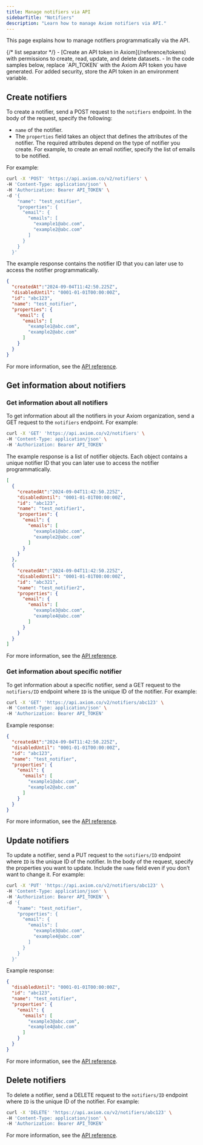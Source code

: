 ```yaml
---
title: Manage notifiers via API
sidebarTitle: "Notifiers"
description: "Learn how to manage Axiom notifiers via API."
---
```



This page explains how to manage notifiers programmatically via the API.

<Prerequisites />
{/* list separator */}
- [Create an API token in Axiom](/reference/tokens) with permissions to create, read, update, and delete datasets.
- In the code samples below, replace `API_TOKEN` with the Axiom API token you have generated. For added security, store the API token in an environment variable.

## Create notifiers

To create a notifier, send a POST request to the `notifiers` endpoint. In the body of the request, specify the following:
- `name` of the notifier.
- The `properties` field takes an object that defines the attributes of the notifier. The required attributes depend on the type of notifier you create. For example, to create an email notifier, specify the list of emails to be notified.

For example:

```bash
curl -X 'POST' 'https://api.axiom.co/v2/notifiers' \
-H 'Content-Type: application/json' \
-H 'Authorization: Bearer API_TOKEN' \
-d '{
    "name": "test_notifier",
    "properties": {
      "email": {
        "emails": [
          "example1@abc.com",
          "example2@abc.com"
        ]
      }
    }
  }'
```

The example response contains the notifier ID that you can later use to access the notifier programmatically.

```json
{
  "createdAt":"2024-09-04T11:42:50.225Z",
  "disabledUntil": "0001-01-01T00:00:00Z",
  "id": "abc123",
  "name": "test_notifier",
  "properties": {
    "email": {
      "emails": [
        "example1@abc.com",
        "example2@abc.com"
      ]
    }
  }
}
```

For more information, see the [API reference](/restapi/endpoints/createNotifier).

## Get information about notifiers

### Get information about all notifiers

To get information about all the notifiers in your Axiom organization, send a GET request to the `notifiers` endpoint. For example:

```bash
curl -X 'GET' 'https://api.axiom.co/v2/notifiers' \
-H 'Content-Type: application/json' \
-H 'Authorization: Bearer API_TOKEN'
```

The example response is a list of notifier objects. Each object contains a unique notifier ID that you can later use to access the notifier programmatically.

```json
[
  {
    "createdAt":"2024-09-04T11:42:50.225Z",
    "disabledUntil": "0001-01-01T00:00:00Z",
    "id": "abc123",
    "name": "test_notifier1",
    "properties": {
      "email": {
        "emails": [
          "example1@abc.com",
          "example2@abc.com"
        ]
      }
    }
  },
  {
    "createdAt":"2024-09-04T11:42:50.225Z",
    "disabledUntil": "0001-01-01T00:00:00Z",
    "id": "abc321",
    "name": "test_notifier2",
    "properties": {
      "email": {
        "emails": [
          "example3@abc.com",
          "example4@abc.com"
        ]
      }
    }
  }
]
```

For more information, see the [API reference](/restapi/endpoints/getNotifiers).

### Get information about specific notifier

To get information about a specific notifier, send a GET request to the `notifiers/ID` endpoint where `ID` is the unique ID of the notifier. For example:

```bash
curl -X 'GET' 'https://api.axiom.co/v2/notifiers/abc123' \
-H 'Content-Type: application/json' \
-H 'Authorization: Bearer API_TOKEN'
```

Example response:

```json
{
  "createdAt":"2024-09-04T11:42:50.225Z",
  "disabledUntil": "0001-01-01T00:00:00Z",
  "id": "abc123",
  "name": "test_notifier",
  "properties": {
    "email": {
      "emails": [
        "example1@abc.com",
        "example2@abc.com"
      ]
    }
  }
}
```

For more information, see the [API reference](/restapi/endpoints/getNotifier).

## Update notifiers

To update a notifier, send a PUT request to the `notifiers/ID` endpoint where `ID` is the unique ID of the notifier. In the body of the request, specify the properties you want to update. Include the `name` field even if you don’t want to change it. For example:

```bash
curl -X 'PUT' 'https://api.axiom.co/v2/notifiers/abc123' \
-H 'Content-Type: application/json' \
-H 'Authorization: Bearer API_TOKEN' \
-d '{
    "name": "test_notifier",
    "properties": {
      "email": {
        "emails": [
          "example3@abc.com",
          "example4@abc.com"
        ]
      }
    }
  }'
```

Example response:

```json
{
  "disabledUntil": "0001-01-01T00:00:00Z",
  "id": "abc123",
  "name": "test_notifier",
  "properties": {
    "email": {
      "emails": [
        "example3@abc.com",
        "example4@abc.com"
      ]
    }
  }
}
```

For more information, see the [API reference](/restapi/endpoints/updateNotifier).

## Delete notifiers

To delete a notifier, send a DELETE request to the `notifiers/ID` endpoint where `ID` is the unique ID of the notifier. For example:

```bash
curl -X 'DELETE' 'https://api.axiom.co/v2/notifiers/abc123' \
-H 'Content-Type: application/json' \
-H 'Authorization: Bearer API_TOKEN'
```

For more information, see the [API reference](/restapi/endpoints/deleteNotifier).